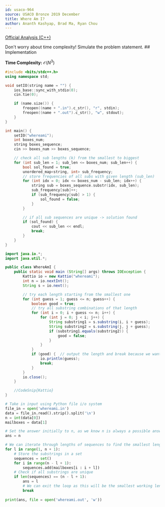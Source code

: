```yaml
---
id: usaco-964
source: USACO Bronze 2019 December
title: Where Am I?
author: Ananth Kashyap, Brad Ma, Ryan Chou
---
```


[Official Analysis (C++)](http://www.usaco.org/current/data/sol_whereami_bronze_dec19.html)

<Spoiler title="Hint 1">
Don't worry about time complexity!
</Spoiler>

<Spoiler title="Hint 2">
Simulate the problem statement.
</Spoiler>

<Spoiler title="Solution">
## Implementation

**Time Complexity:** $\mathcal{O}(N^3)$

<LanguageSection>

<CPPSection>

```cpp
#include <bits/stdc++.h>
using namespace std;

void setIO(string name = "") {
	ios_base::sync_with_stdio(0);
	cin.tie(0);

	if (name.size()) {
		freopen((name + ".in").c_str(), "r", stdin);
		freopen((name + ".out").c_str(), "w", stdout);
	}
}

int main() {
	setIO("whereami");
	int boxes_num;
	string boxes_sequence;
	cin >> boxes_num >> boxes_sequence;

	// check all sub lengths (k) from the smallest to biggest
	for (int sub_len = 1; sub_len <= boxes_num; sub_len++) {
		bool sol_found = true;
		unordered_map<string, int> sub_frequency;
		// store frequencies of all subs with given length (sub_len)
		for (int idx = 0; idx <= boxes_num - sub_len; idx++) {
			string sub = boxes_sequence.substr(idx, sub_len);
			sub_frequency[sub]++;
			if (sub_frequency[sub] > 1) {
				sol_found = false;
			}
		}

		// if all sub sequences are unique -> solution found
		if (sol_found) {
			cout << sub_len << endl;
			break;
		}
	}
}

```
</CPPSection>

<JavaSection>

```java
import java.io.*;
import java.util.*;

public class WhereAmI {
	public static void main (String[] args) throws IOException {
		Kattio io = new Kattio("whereami");
		int n = io.nextInt();
		String s = io.next();

		// try each length starting from the smallest one
		for (int guess = 1; guess <= n; guess++) {
			boolean good = true;
			// try all substring combinations of that length
			for (int i = 0; i + guess <= n; i++) {
				for (int j = 0; j < i; j++) {
					String substring1 = s.substring(i, i + guess);
					String substring2 = s.substring(j, j + guess);
					if (substring1.equals(substring2)) {
						good = false;
					}
				}
			}
			if (good) {  // output the length and break because we want the minimum
				io.println(guess);
				break;
			}
		}
		io.close();
	}

	//CodeSnip{Kattio}
}
```
	
</JavaSection>

<PySection>

```python
# Take in input using Python file i/o system
file_in = open('whereami.in')
data = file_in.read().strip().split('\n')
n = int(data[0])
mailboxes = data[1]

# Set the answer initially to n, as we know n is always a possible answer
ans = n

# We can iterate through lengths of sequences to find the smallest length
for l in range(1, n + 1):
	# Store the substrings in a set
	sequences = set()
	for i in range(n - l + 1):
		sequences.add(mailboxes[i : i + l])
	# Check if all substrings are unique
	if len(sequences) == (n - l + 1):
		ans = l
		# We can exit the loop as this will be the smallest working length
		break
		
print(ans, file = open('whereami.out', 'w'))
```

</PySection>

</LanguageSection>
</Spoiler>
